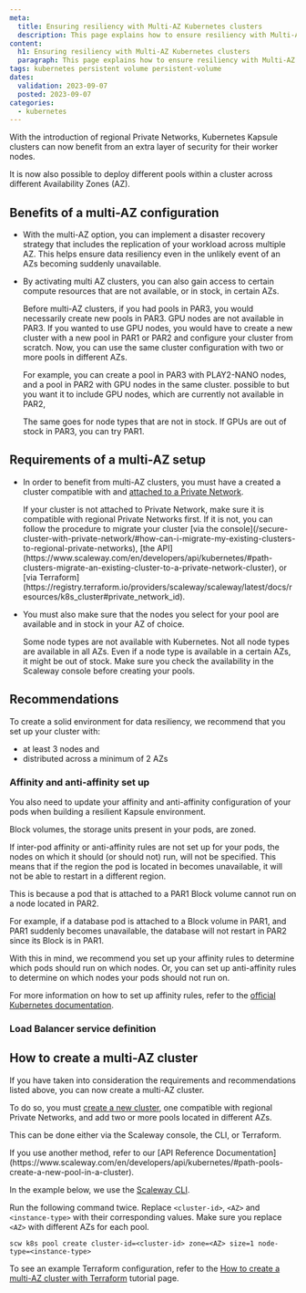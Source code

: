 ```yaml
---
meta:
  title: Ensuring resiliency with Multi-AZ Kubernetes clusters
  description: This page explains how to ensure resiliency with Multi-AZ Kubernetes clusters
content:
  h1: Ensuring resiliency with Multi-AZ Kubernetes clusters
  paragraph: This page explains how to ensure resiliency with Multi-AZ Kubernetes clusters
tags: kubernetes persistent volume persistent-volume
dates:
  validation: 2023-09-07
  posted: 2023-09-07
categories:
  - kubernetes
---
```


With the introduction of regional Private Networks, Kubernetes Kapsule clusters can now benefit from an extra layer of security for their worker nodes.

It is now also possible to deploy different pools within a cluster across different Availability Zones (AZ).

## Benefits of a multi-AZ configuration

- With the multi-AZ option, you can implement a disaster recovery strategy that includes the replication of your workload across multiple AZ. This helps ensure data resiliency even in the unlikely event of an AZs becoming suddenly unavailable.

- By activating multi AZ clusters, you can also gain access to certain compute resources that are not available, or in stock, in certain AZs.

  Before multi-AZ clusters, if you had pools in PAR3, you would necessarily create new pools in PAR3. GPU nodes are not available in PAR3. If you wanted to use GPU nodes, you would have to create a new cluster with a new pool in PAR1 or PAR2 and configure your cluster from scratch. Now, you can use the same cluster configuration with two or more pools in different AZs.

  For example, you can create a pool in PAR3 with PLAY2-NANO nodes, and a pool in PAR2 with GPU nodes in the same cluster.  possible to  but you want it to include GPU nodes, which are currently not available in PAR2,

  The same goes for node types that are not in stock. If GPUs are out of stock in PAR3, you can try PAR1.

## Requirements of a multi-AZ setup

- In order to benefit from multi-AZ clusters, you must have a created a cluster compatible with and [attached to a Private Network](/containers/kubernetes/how-to/create-cluster/).

  <Message type="note">
    If your cluster is not attached to Private Network, make sure it is compatible with regional Private Networks first. If it is not, you can follow the procedure to migrate your cluster [via the console](/secure-cluster-with-private-network/#how-can-i-migrate-my-existing-clusters-to-regional-private-networks), [the API](https://www.scaleway.com/en/developers/api/kubernetes/#path-clusters-migrate-an-existing-cluster-to-a-private-network-cluster), or [via Terraform](https://registry.terraform.io/providers/scaleway/scaleway/latest/docs/resources/k8s_cluster#private_network_id).
  </Message>

- You must also make sure that the nodes you select for your pool are available and in stock in your AZ of choice.

  <Message type="important">
    Some node types are not available with Kubernetes. Not all node types are available in all AZs. Even if a node type is available in a certain AZs, it might be out of stock. Make sure you check the availability in the Scaleway console before creating your pools.
  </Message>

## Recommendations

To create a solid environment for data resiliency, we recommend that you set up your cluster with:

  - at least 3 nodes and
  - distributed across a minimum of 2 AZs

### Affinity and anti-affinity set up

You also need to update your affinity and anti-affinity configuration of your pods when building a resilient Kapsule environment.

Block volumes, the storage units present in your pods, are zoned.

If inter-pod affinity or anti-affinity rules are not set up for your pods, the nodes on which it should (or should not) run, will not be specified. This means that if the region the pod is located in becomes unavailable, it will not be able to restart in a different region.

This is because a pod that is attached to a PAR1 Block volume cannot run on a node located in PAR2.

For example, if a database pod is attached to a Block volume in PAR1, and PAR1 suddenly becomes unavailable, the database will not restart in PAR2 since its Block is in PAR1.

With this in mind, we recommend you set up your affinity rules to determine which pods should run on which nodes. Or, you can set up anti-affinity rules to determine on which nodes your pods should not run on.

For more information on how to set up affinity rules, refer to the [official Kubernetes documentation](https://kubernetes.io/docs/concepts/scheduling-eviction/assign-pod-node/#affinity-and-anti-affinity).

### Load Balancer service definition


## How to create a multi-AZ cluster

If you have taken into consideration the requirements and recommendations listed above, you can now create a multi-AZ cluster.

To do so, you must [create a new cluster](/containers/kubernetes/how-to/create-cluster), one compatible with regional Private Networks, and add two or more pools located in different AZs.

This can be done either via the Scaleway console, the CLI, or Terraform.

<Message type="note">
  If you use another method, refer to our [API Reference Documentation](https://www.scaleway.com/en/developers/api/kubernetes/#path-pools-create-a-new-pool-in-a-cluster).
</Message>

In the example below, we use the [Scaleway CLI](https://github.com/scaleway/scaleway-cli/blob/master/docs/commands/k8s.md#create-a-new-pool-in-a-cluster).

Run the following command twice. Replace `<cluster-id>`, `<AZ>` and `<instance-type>` with their corresponding values. Make sure you replace `<AZ>` with different AZs for each pool.

```
scw k8s pool create cluster-id=<cluster-id> zone=<AZ> size=1 node-type=<instance-type>
```

To see an example Terraform configuration, refer to the [How to create a multi-AZ cluster with Terraform](/containers/kubernetes/api-cli/creating-multi-az-clusters-terraform) tutorial page.



